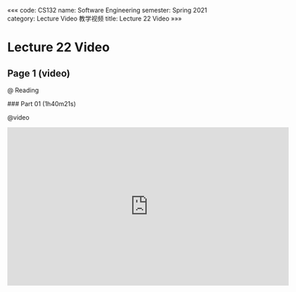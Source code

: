 «««
code: CS132
name: Software Engineering
semester: Spring 2021
category: Lecture Video 教学视频
title: Lecture 22 Video
»»»

# Lecture 22 Video

## Page 1 (video)

@ Reading

<div class="markdown-body">
### Part 01 (1h40m21s)
</div>

@video

<iframe src="https://watchsb.com/e/7qn0yb4mj1ah.html" frameborder=0 marginwidth=0 marginheight=0 scrolling=no width=640 height=360 allowfullscreen></iframe>


